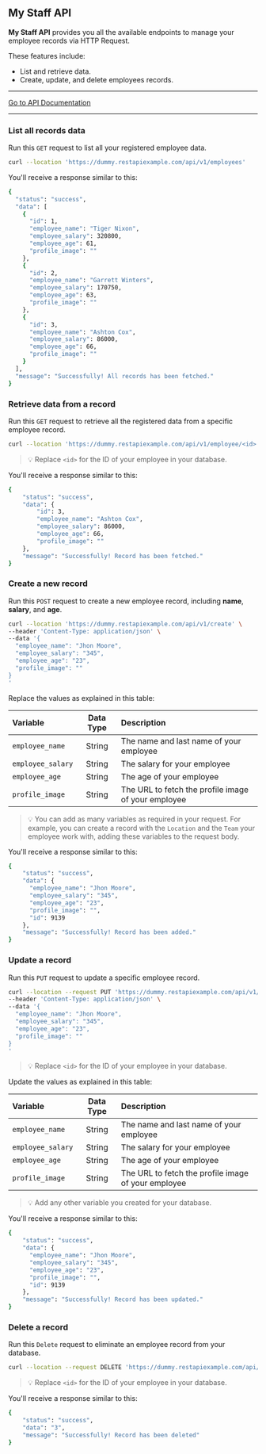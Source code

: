 
## My Staff API

**My Staff API** provides you all the available endpoints to manage your employee records via HTTP Request.

These features include:

- List and retrieve data.
- Create, update, and delete employees records.

---

[Go to API Documentation](https://documenter.getpostman.com/view/36433185/2sA3XV8zGt)

---

### List all records data

Run this `GET` request to list all your registered employee data.

```bash
curl --location 'https://dummy.restapiexample.com/api/v1/employees'
```

You'll receive a response similar to this:

```bash
{
  "status": "success",
  "data": [
    {
      "id": 1,
      "employee_name": "Tiger Nixon",
      "employee_salary": 320800,
      "employee_age": 61,
      "profile_image": ""
    },
    {
      "id": 2,
      "employee_name": "Garrett Winters",
      "employee_salary": 170750,
      "employee_age": 63,
      "profile_image": ""
    },
    {
      "id": 3,
      "employee_name": "Ashton Cox",
      "employee_salary": 86000,
      "employee_age": 66,
      "profile_image": ""
    }
  ],
  "message": "Successfully! All records has been fetched."
}
```

### Retrieve data from a record

Run this `GET` request to retrieve all the registered data from a specific employee record.

```bash copy
curl --location 'https://dummy.restapiexample.com/api/v1/employee/<id>'
```

> 💡 Replace `<id>` for the ID of your employee in your database.

You'll receive a response similar to this:

```bash
{
    "status": "success",
    "data": {
        "id": 3,
        "employee_name": "Ashton Cox",
        "employee_salary": 86000,
        "employee_age": 66,
        "profile_image": ""
    },
    "message": "Successfully! Record has been fetched."
}
```

### Create a new record

Run this `POST` request to create a new employee record, including **name**, **salary**, and **age**.

```bash
curl --location 'https://dummy.restapiexample.com/api/v1/create' \
--header 'Content-Type: application/json' \
--data '{
  "employee_name": "Jhon Moore",
  "employee_salary": "345",
  "employee_age": "23",
  "profile_image": ""
}
'
```

Replace the values as explained in this table:

| Variable          | Data Type | Description                                         |
| :---------------- | :-------: | :-------------------------------------------------- |
| `employee_name`   |  String   | The name and last name of your employee             |
| `employee_salary` |  String   | The salary for your employee                        |
| `employee_age`    |  String   | The age of your employee                            |
| `profile_image`   |  String   | The URL to fetch the profile image of your employee |

> 💡 You can add as many variables as required in your request. For example, you can create a record with the `Location` and the `Team` your employee work with, adding these variables to the request body.

You'll receive a response similar to this:

```bash
{
    "status": "success",
    "data": {
      "employee_name": "Jhon Moore",
      "employee_salary": "345",
      "employee_age": "23",
      "profile_image": "",
      "id": 9139
    },
    "message": "Successfully! Record has been added."
}
```

### Update a record

Run this `PUT` request to update a specific employee record.

```bash
curl --location --request PUT 'https://dummy.restapiexample.com/api/v1/update/<id>/' \
--header 'Content-Type: application/json' \
--data '{
  "employee_name": "Jhon Moore",
  "employee_salary": "345",
  "employee_age": "23",
  "profile_image": ""
}
'
```

> 💡 Replace `<id>` for the ID of your employee in your database.

Update the values as explained in this table:

| Variable          | Data Type | Description                                         |
| :---------------- | :-------: | :-------------------------------------------------- |
| `employee_name`   |  String   | The name and last name of your employee             |
| `employee_salary` |  String   | The salary for your employee                        |
| `employee_age`    |  String   | The age of your employee                            |
| `profile_image`   |  String   | The URL to fetch the profile image of your employee |

> 💡 Add any other variable you created for your database.

You'll receive a response similar to this:

```bash
{
    "status": "success",
    "data": {
      "employee_name": "Jhon Moore",
      "employee_salary": "345",
      "employee_age": "23",
      "profile_image": "",
      "id": 9139
    },
    "message": "Successfully! Record has been updated."
}
```

### Delete a record

Run this `Delete` request to eliminate an employee record from your database.

```bash
curl --location --request DELETE 'https://dummy.restapiexample.com/api/v1/delete/<id>/'
```

> 💡 Replace `<id>` for the ID of your employee in your database.

You'll receive a response similar to this:

```bash
{
    "status": "success",
    "data": "3",
    "message": "Successfully! Record has been deleted"
}
```
